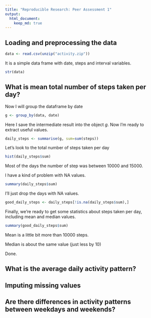 ```yaml
---
title: "Reproducible Research: Peer Assessment 1"
output: 
  html_document:
    keep_md: true
---
```



## Loading and preprocessing the data
```r
data <- read.csv(unzip("activity.zip"))
```

It is a simple data frame with date, steps and interval variables. 

```r
str(data)
```

## What is mean total number of steps taken per day?

Now I will group the dataframe by date

```r
g <- group_by(data, date)
```

Here I save the intermediate result into the object *g*. Now I'm ready to extract useful values.

```r
daily_steps <- summarise(g, sum=sum(steps))
```

Let's look to the total number of steps taken per day
```r
hist(daily_steps$sum)
```
Most of the days the number of step was between 10000 and 15000.

I have a kind of problem with NA values.
```r
summary(daily_steps$sum)
```


I'll just drop the days with NA values.

```r
good_daily_steps <- daily_steps[!is.na(daily_steps$sum),]
```

Finally, we're ready to get some statistics about steps taken per day, including mean and median values. 

```r
summary(good_daily_steps$sum)
```


Mean is a little bit more than 10000 steps. 

Median is about the same value (just less by 10)

Done.


## What is the average daily activity pattern?



## Imputing missing values



## Are there differences in activity patterns between weekdays and weekends?
